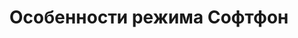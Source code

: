 ---
title: "Особенности режима Софтфон"
"og:description": "Одновременное использование разных аккаунтов, отключение неиспользуемых и одинаковых аккаунтов, настройки Firewall"
"og:image": "docs2/images/cover-softphone.png"
sidebarTitle: "Особенности режима Софтфон"
---